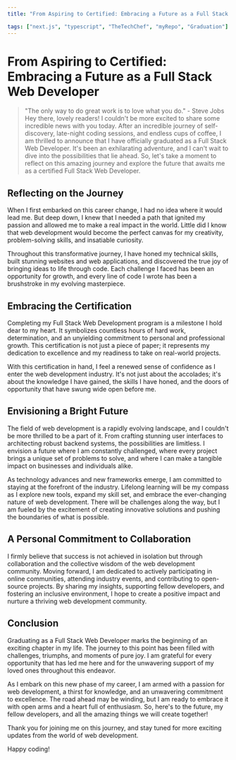 ```yaml
---
title: "From Aspiring to Certified: Embracing a Future as a Full Stack Web Developer"

tags: ["next.js", "typescript", "TheTechChef", "myRepo", "Graduation"]
---
```




# From Aspiring to Certified: Embracing a Future as a Full Stack Web Developer

> "The only way to do great work is to love what you do." - Steve Jobs
Hey there, lovely readers! I couldn't be more excited to share some incredible news with you today. After an incredible journey of self-discovery, late-night coding sessions, and endless cups of coffee, I am thrilled to announce that I have officially graduated as a Full Stack Web Developer. It's been an exhilarating adventure, and I can't wait to dive into the possibilities that lie ahead. So, let's take a moment to reflect on this amazing journey and explore the future that awaits me as a certified Full Stack Web Developer.

## Reflecting on the Journey

When I first embarked on this career change, I had no idea where it would lead me. But deep down, I knew that I needed a path that ignited my passion and allowed me to make a real impact in the world. Little did I know that web development would become the perfect canvas for my creativity, problem-solving skills, and insatiable curiosity.

Throughout this transformative journey, I have honed my technical skills, built stunning websites and web applications, and discovered the true joy of bringing ideas to life through code. Each challenge I faced has been an opportunity for growth, and every line of code I wrote has been a brushstroke in my evolving masterpiece.

## Embracing the Certification

Completing my Full Stack Web Development program is a milestone I hold dear to my heart. It symbolizes countless hours of hard work, determination, and an unyielding commitment to personal and professional growth. This certification is not just a piece of paper; it represents my dedication to excellence and my readiness to take on real-world projects.

With this certification in hand, I feel a renewed sense of confidence as I enter the web development industry. It's not just about the accolades; it's about the knowledge I have gained, the skills I have honed, and the doors of opportunity that have swung wide open before me.

## Envisioning a Bright Future

The field of web development is a rapidly evolving landscape, and I couldn't be more thrilled to be a part of it. From crafting stunning user interfaces to architecting robust backend systems, the possibilities are limitless. I envision a future where I am constantly challenged, where every project brings a unique set of problems to solve, and where I can make a tangible impact on businesses and individuals alike.

As technology advances and new frameworks emerge, I am committed to staying at the forefront of the industry. Lifelong learning will be my compass as I explore new tools, expand my skill set, and embrace the ever-changing nature of web development. There will be challenges along the way, but I am fueled by the excitement of creating innovative solutions and pushing the boundaries of what is possible.

## A Personal Commitment to Collaboration

I firmly believe that success is not achieved in isolation but through collaboration and the collective wisdom of the web development community. Moving forward, I am dedicated to actively participating in online communities, attending industry events, and contributing to open-source projects. By sharing my insights, supporting fellow developers, and fostering an inclusive environment, I hope to create a positive impact and nurture a thriving web development community.

## Conclusion

Graduating as a Full Stack Web Developer marks the beginning of an exciting chapter in my life. The journey to this point has been filled with challenges, triumphs, and moments of pure joy. I am grateful for every opportunity that has led me here and for the unwavering support of my loved ones throughout this endeavor.

As I embark on this new phase of my career, I am armed with a passion for web development, a thirst for knowledge, and an unwavering commitment to excellence. The road ahead may be winding, but I am ready to embrace it with open arms and a heart full of enthusiasm. So, here's to the future, my fellow developers, and all the amazing things we will create together!

Thank you for joining me on this journey, and stay tuned for more exciting updates from the world of web development.

Happy coding!
